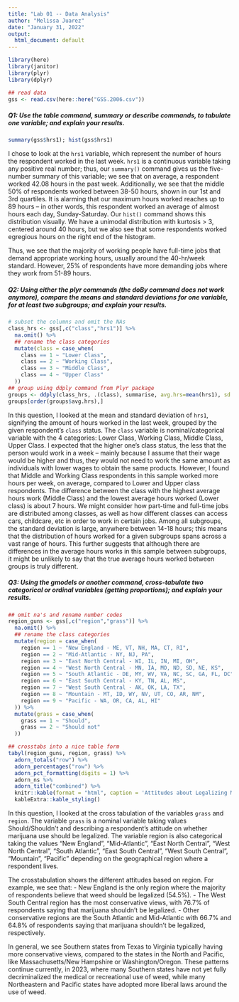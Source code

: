```yaml
---
title: "Lab 01 -- Data Analysis"
author: "Melissa Juarez"
date: "January 31, 2022"
output:
  html_document: default
---
```


```r
library(here)
library(janitor)
library(plyr)
library(dplyr)

## read data
gss <- read.csv(here::here("GSS.2006.csv"))
```


##### Q1: Use the table command, summary or describe commands, to tabulate one variable; and explain your results.

```r
summary(gss$hrs1); hist(gss$hrs1)
```

I chose to look at the `hrs1` variable, which represent the number of hours the respondent worked in the last week. `hrs1` is a continuous variable taking any positive real number; thus, our `summary()` command gives us the five-number summary of this variable; we see that on average, a respondent worked 42.08 hours in the past week. Additionally, we see that the middle 50% of respondents worked between 38-50 hours, shown in our 1st and 3rd quartiles. It is alarming that our maximum hours worked reaches up to 89 hours -- in other words, this respondent worked an average of almost hours each day, Sunday-Saturday. Our `hist()` command shows this distribution visually. We have a unimodal distribution with kurtosis > 3, centered around 40 hours, but we also see that some respondents worked egregious hours on the right end of the histogram.

Thus, we see that the majority of working people have full-time jobs that demand appropriate working hours, usually around the 40-hr/week standard. However, 25% of respondents have more demanding jobs where they work from 51-89 hours.


##### Q2: Using either the plyr commands (the doBy command does not work anymore), compare the means and standard deviations for one variable, for at least two subgroups; and explain your results.

```r
# subset the columns and omit the NAs
class_hrs <- gss[,c("class","hrs1")] %>%
  na.omit() %>%
  ## rename the class categories
  mutate(class = case_when(
    class == 1 ~ "Lower Class",
    class == 2 ~ "Working Class",
    class == 3 ~ "Middle Class",
    class == 4 ~ "Upper Class"
  ))
## group using ddply command from Plyr package
groups <- ddply(class_hrs, .(class), summarise, avg.hrs=mean(hrs1), sd.hrs=sd(hrs1) )
groups[order(groups$avg.hrs),]

```

In this question, I looked at the mean and standard deviation of `hrs1`, signifying the amount of hours worked in the last week, grouped by the given respondent's `class` status. The `class` variable is nominal/categorical variable with the 4 categories: Lower Class, Working Class, Middle Class, Upper Class. I expected that the higher one's class status, the less that the person would work in a week -- mainly because I assume that their wage would be higher and thus, they would not need to work the same amount as individuals with lower wages to obtain the same products. However, I found that Middle and Working Class respondents in this sample worked more hours per week, on average, compared to Lower and Upper class respondents. The difference between the class with the highest average hours work (Middle Class) and the lowest average hours worked (Lower class) is about 7 hours. We might consider how part-time and full-time jobs are distributed among classes, as well as how different classes can access cars, childcare, etc in order to work in certain jobs. Among all subgroups, the standard deviation is large, anywhere between 14-18 hours; this means that the distribution of hours worked for a given subgroups spans across a vast range of hours. This further suggests that although there are differences in the average hours works in this sample between subgroups, it might be unlikely to say that the true average hours worked between groups is truly different. 


##### Q3: Using the gmodels or another command, cross-tabulate two categorical or ordinal variables (getting proportions); and explain your results.

```r
## omit na's and rename number codes
region_guns <- gss[,c("region","grass")] %>%
  na.omit() %>%
  ## rename the class categories
  mutate(region = case_when(
    region == 1 ~ "New England - ME, VT, NH, MA, CT, RI",
    region == 2 ~ "Mid-Atlantic - NY, NJ, PA",
    region == 3 ~ "East North Central - WI, IL, IN, MI, OH",
    region == 4 ~ "West North Central - MN, IA, MO, ND, SD, NE, KS",
    region == 5 ~ "South Atlantic - DE, MY, WV, VA, NC, SC, GA, FL, DC",
    region == 6 ~ "East South Central - KY, TN, AL, MS",
    region == 7 ~ "West South Central - AK, OK, LA, TX",
    region == 8 ~ "Mountain - MT, ID, WY, NV, UT, CO, AR, NM",
    region == 9 ~ "Pacific - WA, OR, CA, AL, HI"
  )) %>%
  mutate(grass = case_when(
    grass == 1 ~ "Should",
    grass == 2 ~ "Should not"
  ))

## crosstabs into a nice table form 
tabyl(region_guns, region, grass) %>%
  adorn_totals("row") %>%
  adorn_percentages("row") %>%
  adorn_pct_formatting(digits = 1) %>%
  adorn_ns %>%
  adorn_title("combined") %>%
  knitr::kable(format = "html", caption = 'Attitudes about Legalizing Marijuana by Geographical Region, in 2006.') %>%
  kableExtra::kable_styling()
```

In this question, I looked at the cross tabulation of the variables `grass` and `region`. The variable `grass` is a nominal variable taking values Should/Shouldn't and describing a respondent's attitude on whether marijuana use should be legalized. The variable region is also categorical taking the values "New England", "Mid-Atlantic", "East North Central", "West North Central", "South Atlantic", "East South Central", "West South Central", "Mountain", "Pacific" depending on the geographical region where a respondent lives. 

The crosstabulation shows the different attitudes based on region. For example, we see that:
- New England is the only region where the majority of respondents believe that weed should be legalized (54.5%).
- The West South Central region has the most conservative views, with 76.7% of respondents saying that marijuana shouldn't be legalized. 
- Other conservative regions are the South Atlantic and Mid-Atlantic with 66.7% and 64.8% of respondents saying that marijuana shouldn't be legalized, respectively.

In general, we see Southern states from Texas to Virginia typically having more conservative views, compared to the states in the North and Pacific, like Massachusetts/New Hampshire or Washington/Oregon. These patterns continue currently, in 2023, where many Southern states have not yet fully decriminalized the medical or recreational use of weed, while many Northeastern and Pacific states have adopted more liberal laws around the use of weed.


